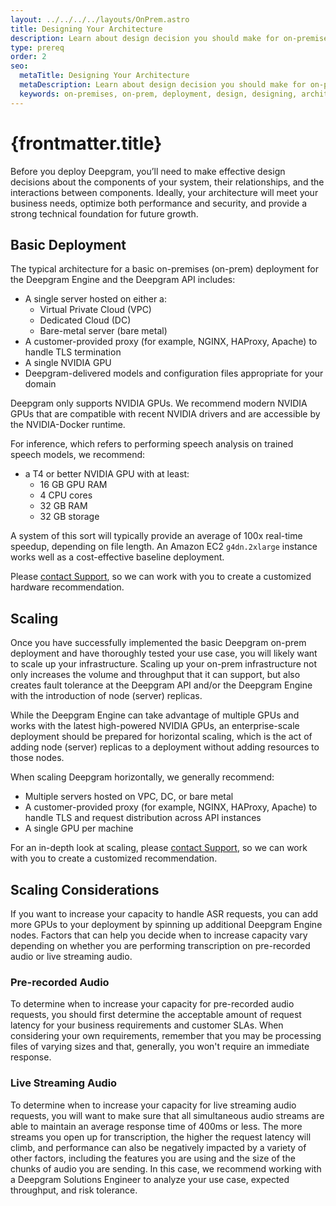 ```yaml
---
layout: ../../../../layouts/OnPrem.astro
title: Designing Your Architecture
description: Learn about design decision you should make for on-premises deployments of Deepgram products.
type: prereq
order: 2
seo:
  metaTitle: Designing Your Architecture
  metaDescription: Learn about design decision you should make for on-premises deployments of Deepgram products.
  keywords: on-premises, on-prem, deployment, design, designing, architecture, base components, base
---
```



# {frontmatter.title}

Before you deploy Deepgram, you’ll need to make effective design decisions about the components of your system, their relationships, and the interactions between components. Ideally, your architecture will meet your business needs, optimize both performance and security, and provide a strong technical foundation for future growth.

## Basic Deployment

The typical architecture for a basic on-premises (on-prem) deployment for the Deepgram Engine and the Deepgram API includes:

- A single server hosted on either a:
  - Virtual Private Cloud (VPC)
  - Dedicated Cloud (DC)
  - Bare-metal server (bare metal)
- A customer-provided proxy (for example, NGINX, HAProxy, Apache) to handle TLS termination
- A single NVIDIA GPU
- Deepgram-delivered models and configuration files appropriate for your domain

<Alert type="warning">

Deepgram only supports NVIDIA GPUs. We recommend modern NVIDIA GPUs that are compatible with recent NVIDIA drivers and are accessible by the NVIDIA-Docker runtime.

</Alert>

For inference, which refers to performing speech analysis on trained speech models, we recommend:

- a T4 or better NVIDIA GPU with at least:
  - 16 GB GPU RAM
  - 4 CPU cores
  - 32 GB RAM
  - 32 GB storage

A system of this sort will typically provide an average of 100x real-time speedup, depending on file length. An Amazon EC2 `g4dn.2xlarge` instance works well as a cost-effective baseline deployment.

Please [contact Support](/support/), so we can work with you to create a customized hardware recommendation.

## Scaling

Once you have successfully implemented the basic Deepgram on-prem deployment and have thoroughly tested your use case, you will likely want to scale up your infrastructure. Scaling up your on-prem infrastructure not only increases the volume and throughput that it can support, but also creates fault tolerance at the Deepgram API and/or the Deepgram Engine with the introduction of node (server) replicas.

<Alert type="warning">

While the Deepgram Engine can take advantage of multiple GPUs and works with the latest high-powered NVIDIA GPUs, an enterprise-scale deployment should be prepared for horizontal scaling, which is the act of adding node (server) replicas to a deployment without adding resources to those nodes.

</Alert>

When scaling Deepgram horizontally, we generally recommend:

- Multiple servers hosted on VPC, DC, or bare metal
- A customer-provided proxy (for example, NGINX, HAProxy, Apache) to handle TLS and request distribution across API instances
- A single GPU per machine

For an in-depth look at scaling, please [contact Support](/support/), so we can work with you to create a customized recommendation.

## Scaling Considerations

If you want to increase your capacity to handle ASR requests, you can add more GPUs to your deployment by spinning up additional Deepgram Engine nodes. Factors that can help you decide when to increase capacity vary depending on whether you are performing transcription on pre-recorded audio or live streaming audio.

### Pre-recorded Audio

To determine when to increase your capacity for pre-recorded audio requests, you should first determine the acceptable amount of request latency for your business requirements and customer SLAs. When considering your own requirements, remember that you may be processing files of varying sizes and that, generally, you won't require an immediate response.

### Live Streaming Audio

To determine when to increase your capacity for live streaming audio requests, you will want to make sure that all simultaneous audio streams are able to maintain an average response time of 400ms or less. The more streams you open up for transcription, the higher the request latency will climb, and performance can also be negatively impacted by a variety of other factors, including the features you are using and the size of the chunks of audio you are sending. In this case, we recommend working with a Deepgram Solutions Engineer to analyze your use case, expected throughput, and risk tolerance.
